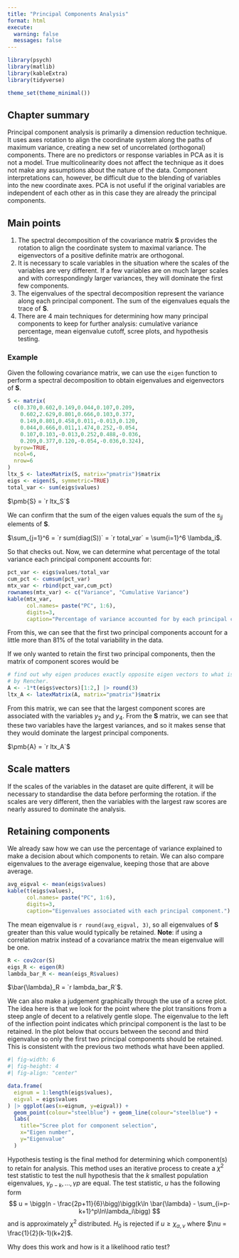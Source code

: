 ---
title: "Principal Components Analysis"
format: html
execute:
  warning: false
  messages: false
---

```{r}
library(psych)
library(matlib)
library(kableExtra)
library(tidyverse)

theme_set(theme_minimal())
```

## Chapter summary
Principal component analysis is primarily a dimension reduction technique. It
uses axes rotation to align the coordinate system along the paths of maximum
variance, creating a new set of uncorrelated (orthogonal) components. There are
no predictors or response variables in PCA as it is not a model. True 
multicolinearity does not affect the technique as it does not make any 
assumptions about the nature of the data. Component interpretations can, 
however, be difficult due to the blending of variables into the new coordinate
axes. PCA is not useful if the original variables are independent of each other
as in this case they are already the principal components.

## Main points
1) The spectral decomposition of the covariance matrix $\pmb{S}$ provides the
rotation to align the coordinate system to maximal variance. The eigenvectors
of a positive definite matrix are orthogonal.
2) It is necessary to scale variables in the situation where the scales of the
variables are very different. If a few variables are on much larger scales and
with correspondingly larger variances, they will dominate the first few 
components.
3) The eigenvalues of the spectral decomposition represent the variance along
each principal component. The sum of the eigenvalues equals the trace of 
$\pmb{S}$.
4) There are 4 main techniques for determining how many principal components to
keep for further analysis: cumulative variance percentage, mean eigenvalue 
cutoff, scree plots, and hypothesis testing.



### Example
Given the following covariance matrix, we can use the `eigen` function to 
perform a spectral decomposition to obtain eigenvalues and eigenvectors of 
$\pmb{S}$.

```{r}
S <- matrix(
  c(0.370,0.602,0.149,0.044,0.107,0.209,
    0.602,2.629,0.801,0.666,0.103,0.377,
    0.149,0.801,0.458,0.011,-0.013,0.120,
    0.044,0.666,0.011,1.474,0.252,-0.054,
    0.107,0.103,-0.013,0.252,0.488,-0.036,
    0.209,0.377,0.120,-0.054,-0.036,0.324),
  byrow=TRUE,
  ncol=6,
  nrow=6
)
ltx_S <- latexMatrix(S, matrix="pmatrix")$matrix
eigs <- eigen(S, symmetric=TRUE)
total_var <- sum(eigs$values)
```

$\pmb{S} = `r ltx_S`$

We can confirm that the sum of the eigen values equals the sum of the $s_{jj}$
elements of $\pmb{S}$.

$\sum_{j=1}^6 = `r sum(diag(S))` = `r total_var` = \sum{i=1}^6 \lambda_i$.

So that checks out. Now, we can determine what percentage of the total variance
each principal component accounts for:

```{r}
pct_var <- eigs$values/total_var
cum_pct <- cumsum(pct_var)
mtx_var <- rbind(pct_var,cum_pct)
rownames(mtx_var) <- c("Variance", "Cumulative Variance")
kable(mtx_var,
      col.names= paste("PC", 1:6),
      digits=3,
      caption="Percentage of variance accounted for by each principal component.")
```

From this, we can see that the first two principal components account for a 
little more than 81% of the total variability in the data.

If we only wanted to retain the first two principal components, then the matrix
of component scores would be

```{r}
# find out why eigen produces exactly opposite eigen vectors to what is reported
# by Rencher.
A <- -1*t(eigs$vectors)[1:2,] |> round(3) 
ltx_A <- latexMatrix(A, matrix="pmatrix")$matrix
```

From this matrix, we can see that the largest component scores are associated 
with the variables $y_2$ and $y_4$. From the $\pmb{S}$ matrix, we can see that
these two variables have the largest variances, and so it makes sense that they
would dominate the largest principal components.

$\pmb{A} = `r ltx_A`$

::: {.callout-note}
## Scale matters
If the scales of the variables in the dataset are quite different, it will be
necessary to standardise the data before performing the rotation. if the scales
are very different, then the variables with the largest raw scores are nearly
assured to dominate the analysis.
:::

## Retaining components

We already saw how we can use the percentage of variance explained to make a
decision about which components to retain. We can also compare eigenvalues to 
the average eigenvalue, keeping those that are above average.

```{r}
avg_eigval <- mean(eigs$values)
kable(t(eigs$values),
      col.names= paste("PC", 1:6),
      digits=3,
      caption="Eigenvalues associated with each principal component.")
```

The mean eigenvalue is `r round(avg_eigval, 3)`, so all eigenvalues of $\pmb{S}$
greater than this value would typically be retained. **Note**: if using a 
correlation matrix instead of a covariance matrix the mean eigenvalue will be
one.

```{r}
R <- cov2cor(S)
eigs_R <- eigen(R)
lambda_bar_R <- mean(eigs_R$values)
```
$\bar{\lambda}_R = `r lambda_bar_R`$.

We can also make a judgement graphically through the use of a scree plot. The
idea here is that we look for the point where the plot transitions from a steep
angle of decent to a relatively gentle slope. The eigenvalue to the left of the
inflection point indicates which principal component is the last to be retained.
In the plot below that occurs between the second and third eigenvalue so only 
the first two principal components should be retained. This is consistent with 
the previous two methods what have been applied.

```{r}
#| fig-width: 6
#| fig-height: 4
#| fig-align: "center"

data.frame(
  eignum = 1:length(eigs$values),
  eigval = eigs$values
) |> ggplot(aes(x=eignum, y=eigval)) +
  geom_point(colour="steelblue") + geom_line(colour="steelblue") +
  labs(
    title="Scree plot for component selection",
    x="Eigen number",
    y="Eigenvalue"
  )
```

Hypothesis testing is the final method for determining which component(s) to
retain for analysis. This method uses an iterative process to create a $\chi^2$
test statistic to test the null hypothesis that the $k$ smallest population
eigenvalues, $\gamma_{p-k},...,\gamma{p}$ are equal. The test statistic, $u$ has
the following form
$$
u = \bigg(n - \frac{2p+11}{6}\bigg)\bigg(k\ln \bar{\lambda} - \sum_{i=p-k+1}^p\ln\lambda_i\bigg)
$$
and is approximately $\chi^2$ distributed. $H_0$ is rejected if 
$u\geq\chi_{\alpha,\nu}$ where $\nu = \frac{1}{2}(k-1)(k+2)$.

:::{.callout-note}
Why does this work and how is it a likelihood ratio test?
:::

